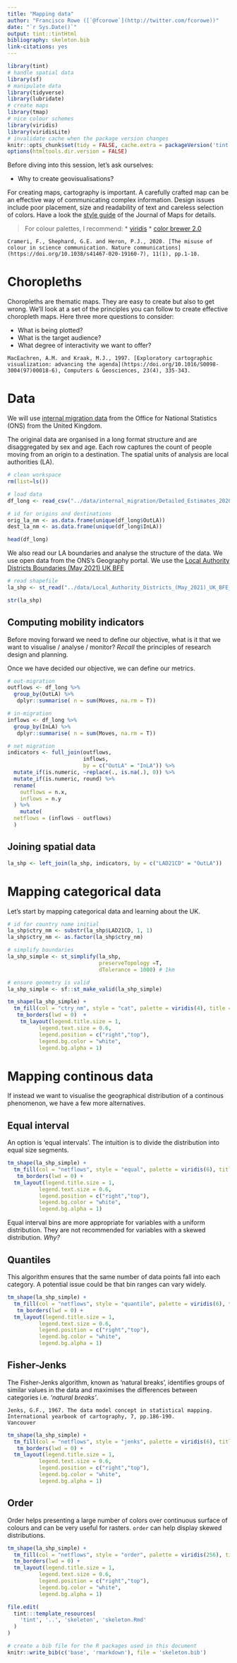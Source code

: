 ```yaml
---
title: "Mapping data"
author: "Francisco Rowe ([`@fcorowe`](http://twitter.com/fcorowe))"
date: "`r Sys.Date()`"
output: tint::tintHtml
bibliography: skeleton.bib
link-citations: yes
---
```


```r
library(tint)
# handle spatial data
library(sf)
# manipulate data
library(tidyverse)
library(lubridate)
# create maps
library(tmap)
# nice colour schemes
library(viridis) 
library(viridisLite)
# invalidate cache when the package version changes
knitr::opts_chunk$set(tidy = FALSE, cache.extra = packageVersion('tint'))
options(htmltools.dir.version = FALSE)
```

Before diving into this session, let's ask ourselves:

* Why to create geovisualisations?

For creating maps, cartography is important. A carefully crafted map can be an effective way of communicating complex information.
Design issues include poor placement, size and readability of text and careless selection of colors. 
Have a look the [style guide](https://www.tandf.co.uk//journals/authors/style/TJOM-suppmaterial-quick-guide.pdf) of the Journal of Maps for details.

> For colour palettes, I recommend:
* [viridis](https://cran.r-project.org/web/packages/viridis/)
* [color brewer 2.0](https://colorbrewer2.org/#type=sequential&scheme=BuGn&n=3)

```marginfigure
Crameri, F., Shephard, G.E. and Heron, P.J., 2020. [The misuse of colour in science communication. Nature communications](https://doi.org/10.1038/s41467-020-19160-7), 11(1), pp.1-10.
```

# Choropleths

Choropleths are thematic maps. They are easy to create but also to get wrong. We'll look at a set of the principles you can follow to create effective choropleth maps. Here three more questions to consider:

* What is being plotted?  
* What is the target audience?  
* What degree of interactivity we want to offer?  

```marginfigure
MacEachren, A.M. and Kraak, M.J., 1997. [Exploratory cartographic visualization: advancing the agenda](https://doi.org/10.1016/S0098-3004(97)00018-6), Computers & Geosciences, 23(4), 335-343.
```

# Data

We will use [internal migration data](https://www.ons.gov.uk/peoplepopulationandcommunity/populationandmigration/migrationwithintheuk/datasets/internalmigrationbyoriginanddestinationlocalauthoritiessexandsingleyearofagedetailedestimatesdataset) from the Office for National Statistics (ONS) from the United Kingdom. 

The original data are organised in a long format structure and are disaggregated by sex and age. Each row captures the count of people moving from an origin to a destination. The spatial units of analysis are local authorities (LA).

```r
# clean workspace
rm(list=ls())

# load data
df_long <- read_csv("../data/internal_migration/Detailed_Estimates_2020_LA_2021_Dataset_1.csv")

# id for origins and destinations
orig_la_nm <- as.data.frame(unique(df_long$OutLA))
dest_la_nm <- as.data.frame(unique(df_long$InLA))

head(df_long)
```
We also read our LA boundaries and analyse the structure of the data. We use open data from the ONS's Geography portal. We use the [Local Authority Districts Boundaries (May 2021) UK BFE](https://geoportal.statistics.gov.uk/datasets/ons::local-authority-districts-may-2021-uk-bfe/about)

```r
# read shapefile
la_shp <- st_read("../data/Local_Authority_Districts_(May_2021)_UK_BFE_V3/LAD_MAY_2021_UK_BFE_V2.shp")

str(la_shp)
```

## Computing mobility indicators

Before moving forward we need to define our objective, what is it that we want to visualise / analyse / monitor? *Recall* the principles of research design and planning. 

Once we have decided our objective, we can define our metrics.

```r
# out-migration
outflows <- df_long %>% 
  group_by(OutLA) %>%
   dplyr::summarise( n = sum(Moves, na.rm = T))

# in-migration
inflows <- df_long %>% 
  group_by(InLA) %>%
   dplyr::summarise( n = sum(Moves, na.rm = T))

# net migration
indicators <- full_join(outflows, 
                        inflows,
                        by = c("OutLA" = "InLA")) %>% 
  mutate_if(is.numeric, ~replace(., is.na(.), 0)) %>% 
  mutate_if(is.numeric, round) %>% 
  rename(
    outflows = n.x,
    inflows = n.y
  ) %>% 
    mutate(
  netflows = (inflows - outflows)
  ) 

```


## Joining spatial data

```r
la_shp <- left_join(la_shp, indicators, by = c("LAD21CD" = "OutLA"))
```


# Mapping categorical data

Let's start by mapping categorical data and learning about the UK.

```r
# id for country name initial
la_shp$ctry_nm <- substr(la_shp$LAD21CD, 1, 1)
la_shp$ctry_nm <- as.factor(la_shp$ctry_nm)

# simplify boundaries
la_shp_simple <- st_simplify(la_shp, 
                             preserveTopology =T,
                             dTolerance = 1000) # 1km

# ensure geometry is valid
la_shp_simple <- sf::st_make_valid(la_shp_simple)

tm_shape(la_shp_simple) +
  tm_fill(col = "ctry_nm", style = "cat", palette = viridis(4), title = "Country") +
   tm_borders(lwd = 0)  +
    tm_layout(legend.title.size = 1,
          legend.text.size = 0.6,
          legend.position = c("right","top"),
          legend.bg.color = "white",
          legend.bg.alpha = 1)
```

# Mapping continous data

If instead we want to visualise the geographical distribution of a continous phenomenon, we have a few more alternatives.

## Equal interval

An option is 'equal intervals'. The intuition is to divide the distribution into equal size segments.

```r
tm_shape(la_shp_simple) +
  tm_fill(col = "netflows", style = "equal", palette = viridis(6), title = "Net migration") +
   tm_borders(lwd = 0) +
  tm_layout(legend.title.size = 1,
          legend.text.size = 0.6,
          legend.position = c("right","top"),
          legend.bg.color = "white",
          legend.bg.alpha = 1)
```
Equal interval bins are more appropriate for variables with a uniform distribution. 
They are not recommended for variables with a skewed distribution. *Why?*

## Quantiles

This algorithm ensures that the same number of data points fall into each category.
A potential issue could be that bin ranges can vary widely.

```r
tm_shape(la_shp_simple) +
  tm_fill(col = "netflows", style = "quantile", palette = viridis(6), title = "Net migration") +
   tm_borders(lwd = 0) +
  tm_layout(legend.title.size = 1,
          legend.text.size = 0.6,
          legend.position = c("right","top"),
          legend.bg.color = "white",
          legend.bg.alpha = 1)
```

## Fisher-Jenks

The Fisher-Jenks algorithm, known as 'natural breaks', identifies groups of similar values in the data and maximises the differences between categories i.e. *'natural breaks'*.

```marginfigure
Jenks, G.F., 1967. The data model concept in statistical mapping. International yearbook of cartography, 7, pp.186-190.
Vancouver	
```

```r
tm_shape(la_shp_simple) +
  tm_fill(col = "netflows", style = "jenks", palette = viridis(6), title = "Net migration") +
   tm_borders(lwd = 0) +
  tm_layout(legend.title.size = 1,
          legend.text.size = 0.6,
          legend.position = c("right","top"),
          legend.bg.color = "white",
          legend.bg.alpha = 1)
```

## Order

Order helps presenting a large number of colors over continuous surface of colours and can be very useful for rasters. `order` can help display skewed distributions.

```r
tm_shape(la_shp_simple) +
  tm_fill(col = "netflows", style = "order", palette = viridis(256), title = "Net migration") +
  tm_borders(lwd = 0) +
  tm_layout(legend.title.size = 1,
          legend.text.size = 0.6,
          legend.position = c("right","top"),
          legend.bg.color = "white",
          legend.bg.alpha = 1)
```

```r
file.edit(
  tint:::template_resources(
    'tint', '..', 'skeleton', 'skeleton.Rmd'
  )
)
```

```r
# create a bib file for the R packages used in this document
knitr::write_bib(c('base', 'rmarkdown'), file = 'skeleton.bib')
```